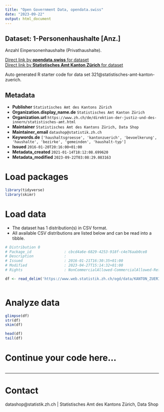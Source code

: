 ```yaml
---
title: "Open Government Data, opendata.swiss"
date: "2023-09-22"
output: html_document
---
```


## Dataset: 1-Personenhaushalte [Anz.]

Anzahl Einpersonenhaushalte (Privathaushalte).

[Direct link by **opendata.swiss** for dataset](https://opendata.swiss/de/dataset/1-personenhaushalte-anz)<br>
[Direct link by **Statistisches Amt Kanton Zürich** for dataset](https://www.zh.ch/de/politik-staat/gemeinden/gemeindeportraet.html)

Auto generated R starter code for data set 321@statistisches-amt-kanton-zuerich.

## Metadata

- **Publisher** `Statistisches Amt des Kantons Zürich`
- **Organization.display_name.de** `Statistisches Amt Kanton Zürich`
- **Organization.url** `https://www.zh.ch/de/direktion-der-justiz-und-des-innern/statistisches-amt.html`
- **Maintainer** `Statistisches Amt des Kantons Zürich, Data Shop`
- **Maintainer_email** `datashop@statistik.zh.ch`
- **Keywords.de** `['haushaltsgroesse', 'kantonzuerich', 'bevoelkerung', 'haushalte', 'bezirke', 'gemeinden', 'haushalt-typ']`
- **Issued** `2016-01-20T20:16:00+01:00`
- **Metadata_created** `2021-01-14T18:12:08.699620`
- **Metadata_modified** `2023-09-22T03:08:29.083163`


# Load packages

```r

library(tidyverse)
library(skimr)

```

# Load data

-   The dataset has 1 distribution(s) in CSV format.
-   All available CSV distributions are listed below and can be read into a tibble.

```r

# Distribution 0
# Package_id               : cbcd4a6e-6829-4253-918f-c4e76aab0ce8
# Description              : 
# Issued                   : 2016-01-21T16:30:35+01:00
# Modified                 : 2023-04-27T15:14:32+01:00
# Rights                   : NonCommercialAllowed-CommercialAllowed-ReferenceRequired

df <- read_delim('https://www.web.statistik.zh.ch/ogd/data/KANTON_ZUERICH_450.csv')



```

# Analyze data

```r

glimpse(df)
str(df)
skim(df)

head(df)
tail(df)

```

# Continue your code here...

```r

```

------------------------------------------------------------------------

# Contact

datashop@statistik.zh.ch | Statistisches Amt des Kantons Zürich, Data Shop
